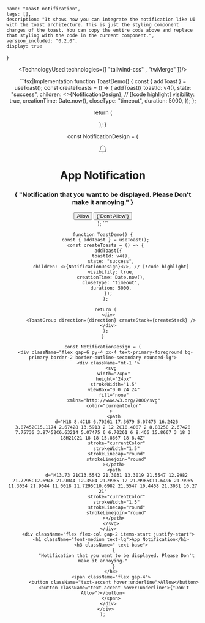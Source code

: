 
    name: "Toast notification",
    tags: [],
    description: "It shows how you can integrate the notification like UI with the toast architecture. This is just the styling component changes of the toast. You can copy the entire code above and replace that styling with the code in the current component.",
    version_included: "0.2.0",
    display: true
}

<Wrapper>

<ImportsWrapper>

</ImportsWrapper>

<Header />
<Preview> 


<Display>
<NotificationDesignImplementation />
</Display>

</Preview>

<Implementation>


<TechnologyUsed technologies={[ "tailwind-css" , "twMerge" ]}/>

<CodeBlock> 
```tsx|Implementation
function ToastDemo() {
  const { addToast } = useToast();
  const createToasts = () => {
    addToast({
      toastId: v4(),
      state: "success",
      children: <>{NotificationDesign}</>, // [!code highlight]
      visibility: true,
      creationTime: Date.now(),
      closeType: "timeout",
      duration: 5000,
    });
  };

  return (
    <div>
      <ToastGroup direction={direction} createStack={createStack} />
    </div>
  );
}

const NotificationDesign = (
  <div className="flex gap-6 py-4 px-4 text-primary-foreground bg-primary border-2 border-outline-secondary rounded-lg">
    <div className="mt-1 ">
      <svg
        width="24px"
        height="24px"
        strokeWidth="1.5"
        viewBox="0 0 24 24"
        fill="none"
        xmlns="http://www.w3.org/2000/svg"
        color="currentColor"
      >
        <path
          d="M18 8.4C18 6.70261 17.3679 5.07475 16.2426 3.87452C15.1174 2.67428 13.5913 2 12 2C10.4087 2 8.88258 2.67428 7.75736 3.87452C6.63214 5.07475 6 6.70261 6 8.4C6 15.8667 3 18 3 18H21C21 18 18 15.8667 18 8.4Z"
          stroke="currentColor"
          strokeWidth="1.5"
          strokeLinecap="round"
          strokeLinejoin="round"
        ></path>
        <path
          d="M13.73 21C13.5542 21.3031 13.3019 21.5547 12.9982 21.7295C12.6946 21.9044 12.3504 21.9965 12 21.9965C11.6496 21.9965 11.3054 21.9044 11.0018 21.7295C10.6982 21.5547 10.4458 21.3031 10.27 21"
          stroke="currentColor"
          strokeWidth="1.5"
          strokeLinecap="round"
          strokeLinejoin="round"
        ></path>
      </svg>
    </div>
    <div className="flex flex-col gap-2 items-start justify-start">
      <h1 className="font-medium text-lg">App Notification</h1>
      <h3 className=" text-base">
        {
          "Notification that you want to be displayed. Please Don't make it annoying."
        }
      </h3>
      <span className="flex gap-4">
        <button className="text-accent hover:underline">Allow</button>
        <button className="text-accent hover:underline">{"Don't Allow"}</button>
      </span>
    </div>
  </div>
);
```

```jsx|Implementation
function ToastDemo() {
  const { addToast } = useToast();
  const createToasts = () => {
    addToast({
      toastId: v4(),
      state: "success",
      children: <>{NotificationDesign}</>, // [!code highlight]
      visibility: true,
      creationTime: Date.now(),
      closeType: "timeout",
      duration: 5000,
    });
  };

  return (
    <div>
      <ToastGroup direction={direction} createStack={createStack} />
    </div>
  );
}

const NotificationDesign = (
  <div className="flex gap-6 py-4 px-4 text-primary-foreground bg-primary border-2 border-outline-secondary rounded-lg">
    <div className="mt-1 ">
      <svg
        width="24px"
        height="24px"
        strokeWidth="1.5"
        viewBox="0 0 24 24"
        fill="none"
        xmlns="http://www.w3.org/2000/svg"
        color="currentColor"
      >
        <path
          d="M18 8.4C18 6.70261 17.3679 5.07475 16.2426 3.87452C15.1174 2.67428 13.5913 2 12 2C10.4087 2 8.88258 2.67428 7.75736 3.87452C6.63214 5.07475 6 6.70261 6 8.4C6 15.8667 3 18 3 18H21C21 18 18 15.8667 18 8.4Z"
          stroke="currentColor"
          strokeWidth="1.5"
          strokeLinecap="round"
          strokeLinejoin="round"
        ></path>
        <path
          d="M13.73 21C13.5542 21.3031 13.3019 21.5547 12.9982 21.7295C12.6946 21.9044 12.3504 21.9965 12 21.9965C11.6496 21.9965 11.3054 21.9044 11.0018 21.7295C10.6982 21.5547 10.4458 21.3031 10.27 21"
          stroke="currentColor"
          strokeWidth="1.5"
          strokeLinecap="round"
          strokeLinejoin="round"
        ></path>
      </svg>
    </div>
    <div className="flex flex-col gap-2 items-start justify-start">
      <h1 className="font-medium text-lg">App Notification</h1>
      <h3 className=" text-base">
        {
          "Notification that you want to be displayed. Please Don't make it annoying."
        }
      </h3>
      <span className="flex gap-4">
        <button className="text-accent hover:underline">Allow</button>
        <button className="text-accent hover:underline">{"Don't Allow"}</button>
      </span>
    </div>
  </div>
);
```
</CodeBlock>

</Implementation>
</Wrapper>